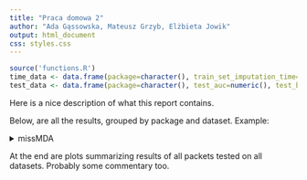 ```yaml
---
title: "Praca domowa 2"
author: "Ada Gąssowska, Mateusz Grzyb, Elżbieta Jowik"
output: html_document
css: styles.css
---
```


```r
source('functions.R')
time_data <- data.frame(package=character(), train_set_imputation_time=numeric(), test_set_imputation_time=numeric(), stringsAsFactors=FALSE)
test_data <- data.frame(package=character(), test_auc=numeric(), test_bacc=numeric(), test_mcc=numeric(), stringsAsFactors=FALSE)
```

Here is a nice description of what this report contains.

Below, are all the results, grouped by package and dataset. Example:

<details>
  <summary>missMDA</summary>
    
### eucalyptus {.tabset .tabset-fade .tabset-pills}

```r
eucalyptus <- load_eucalyptus()
learner <- lrn('classif.ranger', predict_type='prob')
result <- train_and_test(eucalyptus, imputer=impute_missMDA, learner=learner, target='Utility', positive='1', title='eucalyptus + missMDA')

time_data[nrow(time_data)+1, ] <- c('missMDA', result$train_dataset_imputation_time, result$test_dataset_imputation_time)
test_data[nrow(test_data)+1, ] <- c('missMDA', result$test_auc, result$test_bacc, result$test_mcc)
```

#### Crossvalidation results
```r
result$cv_plot
```

#### Imputation times
```r
cat(paste('Train set imputation time: ', round(result$train_dataset_imputation_time, 3)))
cat(paste('Test set imputation time: ', round(result$test_dataset_imputation_time, 3)))
```

#### Test set results
```r
cat(paste('Test set AUC: ', round(result$test_auc, 3)))
cat(paste('Test set BACC: ', round(result$test_bacc, 3)))
cat(paste('Test set MCC: ', round(result$test_mcc, 3)))
```

</details> 

At the end are plots summarizing results of all packets tested on all datasets. Probably some commentary too.

